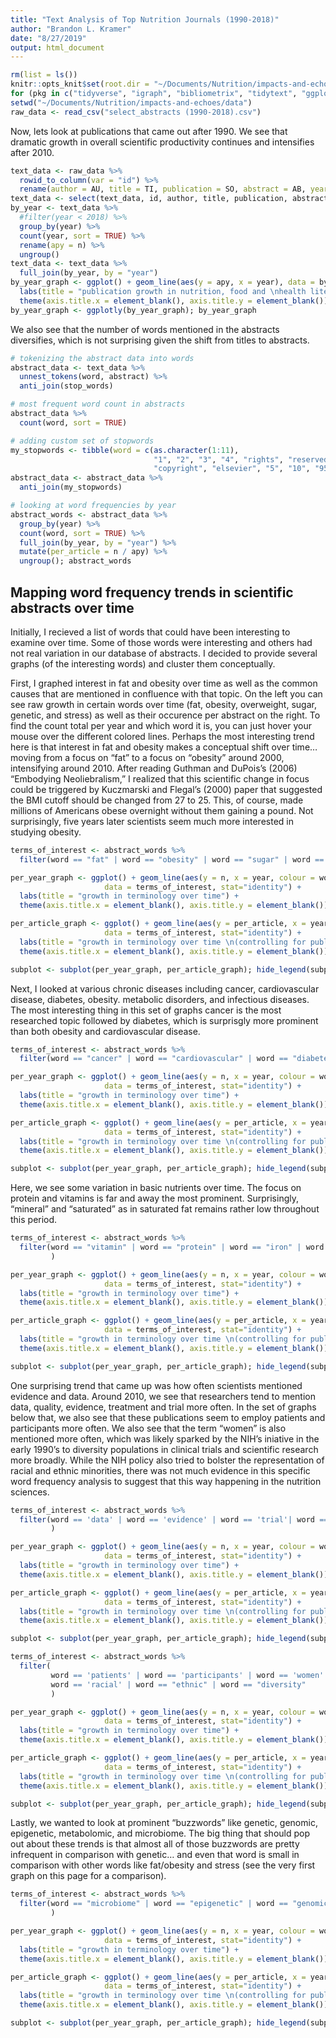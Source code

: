 ```yaml
---
title: "Text Analysis of Top Nutrition Journals (1990-2018)"
author: "Brandon L. Kramer"
date: "8/27/2019"
output: html_document
---
```


```r
rm(list = ls())
knitr::opts_knit$set(root.dir = "~/Documents/Nutrition/impacts-and-echoes/data")
for (pkg in c("tidyverse", "igraph", "bibliometrix", "tidytext", "ggplot2", "ggraph", "widyr", "plotly", "stringi")) {library(pkg, character.only = TRUE)}
setwd("~/Documents/Nutrition/impacts-and-echoes/data")
raw_data <- read_csv("select_abstracts (1990-2018).csv")
```

Now, lets look at publications that came out after 1990. We see that dramatic growth in overall scientific productivity continues and intensifies after 2010. 

```r
text_data <- raw_data %>% 
  rowid_to_column(var = "id") %>%
  rename(author = AU, title = TI, publication = SO, abstract = AB, year = PY, subject = SC, department = C1, keyword = ID, doi = DI, country = PA)
text_data <- select(text_data, id, author, title, publication, abstract, year, department, subject, keyword, doi, country)
by_year <- text_data %>%
  #filter(year < 2018) %>% 
  group_by(year) %>% 
  count(year, sort = TRUE) %>% 
  rename(apy = n) %>% 
  ungroup()
text_data <- text_data %>% 
  full_join(by_year, by = "year")
by_year_graph <- ggplot() + geom_line(aes(y = apy, x = year), data = by_year, stat="identity") + 
  labs(title = "publication growth in nutrition, food and \nhealth literature from 1990-2018 in select journals") +
  theme(axis.title.x = element_blank(), axis.title.y = element_blank())
by_year_graph <- ggplotly(by_year_graph); by_year_graph

```

We also see that the number of words mentioned in the abstracts diversifies, which is not surprising given the shift from titles to abstracts.

```r
# tokenizing the abstract data into words 
abstract_data <- text_data %>% 
  unnest_tokens(word, abstract) %>% 
  anti_join(stop_words)

# most frequent word count in abstracts 
abstract_data %>%
  count(word, sort = TRUE) 

# adding custom set of stopwords 
my_stopwords <- tibble(word = c(as.character(1:11), 
                                "1", "2", "3", "4", "rights", "reserved", 
                                "copyright", "elsevier", "5", "10", "95"))
abstract_data <- abstract_data %>% 
  anti_join(my_stopwords)

# looking at word frequencies by year 
abstract_words <- abstract_data %>%
  group_by(year) %>% 
  count(word, sort = TRUE) %>% 
  full_join(by_year, by = "year") %>% 
  mutate(per_article = n / apy) %>% 
  ungroup(); abstract_words
```

## Mapping word frequency trends in scientific abstracts over time

Initially, I recieved a list of words that could have been interesting to examine over time. Some of those words were interesting and others had not real variation in our database of abstracts. I decided to provide several graphs (of the interesting words) and cluster them conceptually. 

First, I graphed interest in fat and obesity over time as well as the common causes that are mentioned in confluence with that topic. On the left you can see raw growth in certain words over time (fat, obesity, overweight, sugar, genetic, and stress) as well as their occurence per abstract on the right. To find the count total per year and which word it is, you can just hover your mouse over the different colored lines. Perhaps the most interesting trend here is that interest in fat and obesity makes a conceptual shift over time... moving from a focus on "fat" to a focus on "obesity" around 2000, intensifying around 2010. After reading Guthman and DuPois's (2006) "Embodying Neoliebralism," I realized that this scientific change in focus could be triggered by Kuczmarski and Flegal's (2000) paper that suggested the BMI cutoff should be changed from 27 to 25. This, of course, made millions of Americans obese overnight without them gaining a pound. Not surprisingly, five years later scientists seem much more interested in studying obesity.

```r
terms_of_interest <- abstract_words %>% 
  filter(word == "fat" | word == "obesity" | word == "sugar" | word == "genetic" | word == 'stress' | word == "overweight") 

per_year_graph <- ggplot() + geom_line(aes(y = n, x = year, colour = word),
                     data = terms_of_interest, stat="identity") + 
  labs(title = "growth in terminology over time") + 
  theme(axis.title.x = element_blank(), axis.title.y = element_blank()); ggplotly()

per_article_graph <- ggplot() + geom_line(aes(y = per_article, x = year, colour = word),
                     data = terms_of_interest, stat="identity") + 
  labs(title = "growth in terminology over time \n(controlling for publications per year)") + 
  theme(axis.title.x = element_blank(), axis.title.y = element_blank())

subplot <- subplot(per_year_graph, per_article_graph); hide_legend(subplot) 
```

Next, I looked at various chronic diseases including cancer, cardiovascular disease, diabetes, obesity. metabolic disorders, and infectious diseases. The most interesting thing in this set of graphs cancer is the most researched topic followed by diabetes, which is surprisgly more prominent than both obesity and cardiovascular disease. 

```r
terms_of_interest <- abstract_words %>% 
  filter(word == "cancer" | word == "cardiovascular" | word == "diabetes" | word == "obesity" | word == "infectious" | word == "metabolic") 

per_year_graph <- ggplot() + geom_line(aes(y = n, x = year, colour = word),
                     data = terms_of_interest, stat="identity") + 
  labs(title = "growth in terminology over time") + 
  theme(axis.title.x = element_blank(), axis.title.y = element_blank()); ggplotly()

per_article_graph <- ggplot() + geom_line(aes(y = per_article, x = year, colour = word),
                     data = terms_of_interest, stat="identity") + 
  labs(title = "growth in terminology over time \n(controlling for publications per year)") + 
  theme(axis.title.x = element_blank(), axis.title.y = element_blank())

subplot <- subplot(per_year_graph, per_article_graph); hide_legend(subplot)
```

Here, we see some variation in basic nutrients over time. The focus on protein and vitamins is far and away the most prominent. Surprisingly, "mineral" and "saturated" as in saturated fat remains rather low throughout this period. 

```r
terms_of_interest <- abstract_words %>% 
  filter(word == "vitamin" | word == "protein" | word == "iron" | word == "cholesterol" | word == "carbohydrate" | word == "mineral" | word == "saturated"
         ) 

per_year_graph <- ggplot() + geom_line(aes(y = n, x = year, colour = word),
                     data = terms_of_interest, stat="identity") + 
  labs(title = "growth in terminology over time") + 
  theme(axis.title.x = element_blank(), axis.title.y = element_blank()); ggplotly()

per_article_graph <- ggplot() + geom_line(aes(y = per_article, x = year, colour = word),
                     data = terms_of_interest, stat="identity") + 
  labs(title = "growth in terminology over time \n(controlling for publications per year)") + 
  theme(axis.title.x = element_blank(), axis.title.y = element_blank())

subplot <- subplot(per_year_graph, per_article_graph); hide_legend(subplot)
```

One surprising trend that came up was how often scientists mentioned evidence and data. Around 2010, we see that researchers tend to mention data, quality, evidence, treatment and trial more often. In the set of graphs below that, we also see that these publications seem to employ patients and participants more often. We also see that the term "women" is also mentioned more often, which was likely sparked by the NIH's iniative in the early 1990's to diversity populations in clinical trials and scientific research more broadly. While the NIH policy also tried to bolster the representation of racial and ethnic minorities, there was not much evidence in this specific word frequency analysis to suggest that this way happening in the nutrition sciences.   

```r
terms_of_interest <- abstract_words %>% 
  filter(word == 'data' | word == 'evidence' | word == 'trial'| word == 'quality' | word == 'treatment' | word == 'patients' | word == 'participants'
         )  

per_year_graph <- ggplot() + geom_line(aes(y = n, x = year, colour = word),
                     data = terms_of_interest, stat="identity") + 
  labs(title = "growth in terminology over time") + 
  theme(axis.title.x = element_blank(), axis.title.y = element_blank()); ggplotly()

per_article_graph <- ggplot() + geom_line(aes(y = per_article, x = year, colour = word),
                     data = terms_of_interest, stat="identity") + 
  labs(title = "growth in terminology over time \n(controlling for publications per year)") + 
  theme(axis.title.x = element_blank(), axis.title.y = element_blank())

subplot <- subplot(per_year_graph, per_article_graph); hide_legend(subplot) 

```



```r

terms_of_interest <- abstract_words %>% 
  filter(
         word == 'patients' | word == 'participants' | word == 'women' | word == 'age' | 
         word == 'racial' | word == "ethnic" | word == "diversity"
         ) 

per_year_graph <- ggplot() + geom_line(aes(y = n, x = year, colour = word),
                     data = terms_of_interest, stat="identity") + 
  labs(title = "growth in terminology over time") + 
  theme(axis.title.x = element_blank(), axis.title.y = element_blank()); ggplotly()

per_article_graph <- ggplot() + geom_line(aes(y = per_article, x = year, colour = word),
                     data = terms_of_interest, stat="identity") + 
  labs(title = "growth in terminology over time \n(controlling for publications per year)") + 
  theme(axis.title.x = element_blank(), axis.title.y = element_blank())

subplot <- subplot(per_year_graph, per_article_graph); hide_legend(subplot) 
```

Lastly, we wanted to look at prominent "buzzwords" like genetic, genomic, epigenetic, metabolomic, and microbiome. The big thing that should pop out about these trends is that almost all of those buzzwords are pretty infrequent in comparison with genetic... and even that word is small in comparison with other words like fat/obesity and stress (see the very first graph on this page for a comparison).

```r
terms_of_interest <- abstract_words %>% 
  filter(word == "microbiome" | word == "epigenetic" | word == "genomic" | word == "metabolomic" | word == 'genetic' 
         ) 

per_year_graph <- ggplot() + geom_line(aes(y = n, x = year, colour = word),
                     data = terms_of_interest, stat="identity") + 
  labs(title = "growth in terminology over time") + 
  theme(axis.title.x = element_blank(), axis.title.y = element_blank())

per_article_graph <- ggplot() + geom_line(aes(y = per_article, x = year, colour = word),
                     data = terms_of_interest, stat="identity") + 
  labs(title = "growth in terminology over time \n(controlling for publications per year)") + 
  theme(axis.title.x = element_blank(), axis.title.y = element_blank()); ggplotly()

subplot <- subplot(per_year_graph, per_article_graph); hide_legend(subplot)
```













